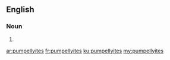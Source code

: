 ==English==

===Noun===
{{head|en|plural}}

# {{plural of|pumpellyite|lang=en|nocat=1}}

[[ar:pumpellyites]]
[[fr:pumpellyites]]
[[ku:pumpellyites]]
[[my:pumpellyites]]